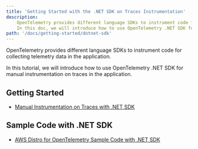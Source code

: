 ```yaml
---
title: 'Getting Started with the .NET SDK on Traces Instrumentation'
description:
    OpenTelemetry provides different language SDKs to instrument code for collecting telemetry data in the application.
    In this doc, we will introduce how to use OpenTelemetry .NET SDK for traces instrumentation in the application
path: '/docs/getting-started/dotnet-sdk'
---
```



OpenTelemetry provides different language SDKs to instrument code for collecting telemetry data in the application.

In this tutorial, we will introduce how to use OpenTelemetry .NET SDK for manual instrumentation on traces in the application.

<SectionSeparator />

## Getting Started

* [Manual Instrumentation on Traces with .NET SDK](/docs/getting-started/dotnet-sdk/trace-manual-instr)


## Sample Code with .NET SDK

* [AWS Distro for OpenTelemetry Sample Code with .NET SDK](https://github.com/aws-observability/aws-otel-dotnet/tree/main/integration-test-app)
